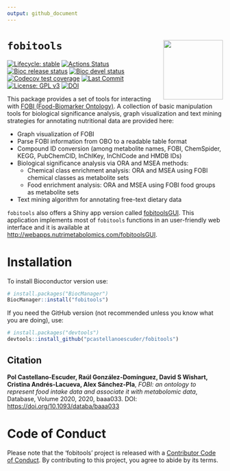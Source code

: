 ```yaml
---
output: github_document
---
```


# `fobitools` <img src='man/figures/logo.png' align="right" height="139" />

<!-- badges: start -->

[![Lifecycle: stable](https://img.shields.io/badge/lifecycle-stable-brightgreen.svg)](https://www.tidyverse.org/lifecycle/#stable)
[![Actions Status](https://github.com/pcastellanoescuder/fobitools/workflows/R-CMD-check/badge.svg)](https://github.com/pcastellanoescuder/fobitools/actions)
[![Bioc release status](https://bioconductor.org/shields/build/release/bioc/fobitools.svg)](https://bioconductor.org/checkResults/release/bioc-LATEST/fobitools/)
[![Bioc devel status](https://bioconductor.org/shields/build/devel/bioc/fobitools.svg)](https://bioconductor.org/checkResults/devel/bioc-LATEST/fobitools/)
[![Codecov test coverage](https://codecov.io/gh/pcastellanoescuder/fobitools/branch/main/graph/badge.svg)](https://codecov.io/gh/pcastellanoescuder/fobitools?branch=main)
[![Last Commit](https://img.shields.io/github/last-commit/pcastellanoescuder/fobitools.svg)](https://github.com/pcastellanoescuder/fobitools/commits/main)
[![License: GPL v3](https://img.shields.io/badge/License-GPLv3-blue.svg)](https://www.gnu.org/licenses/gpl-3.0)
[![DOI](https://img.shields.io/badge/DOI-https%3A%2F%2Fdoi.org%2F10.1093%2Fdataba%2Fbaaa033-blue)](https://doi.org/10.1093/databa/baaa033)

<!-- badges: end -->

This package provides a set of tools for interacting with [FOBI (Food-Biomarker Ontology)](https://github.com/pcastellanoescuder/FoodBiomarkerOntology). A collection of basic manipulation tools for biological significance analysis, graph visualization and text mining strategies for annotating nutritional data are provided here:

  - Graph visualization of FOBI
  - Parse FOBI information from OBO to a readable table format
  - Compound ID conversion (among metabolite names, FOBI, ChemSpider, KEGG, PubChemCID, InChIKey, InChICode and HMDB IDs)
  - Biological significance analysis via ORA and MSEA methods:
    - Chemical class enrichment analysis: ORA and MSEA using FOBI chemical classes as metabolite sets
    - Food enrichment analysis: ORA and MSEA using FOBI food groups as metabolite sets
  - Text mining algorithm for annotating free-text dietary data

`fobitools` also offers a Shiny app version called [fobitoolsGUI](https://github.com/pcastellanoescuder/fobitoolsGUI). This application implements most of `fobitools` functions in an user-friendly web interface and it is available at [http://webapps.nutrimetabolomics.com/fobitoolsGUI](http://webapps.nutrimetabolomics.com/fobitoolsGUI).      

# Installation

To install Bioconductor version use:

```r
# install.packages("BiocManager")
BiocManager::install("fobitools")
```

If you need the GitHub version (not recommended unless you know what you are doing), use:

```r
# install.packages("devtools")
devtools::install_github("pcastellanoescuder/fobitools")
```

## Citation

**Pol Castellano-Escuder, Raúl González-Domínguez, David S Wishart, Cristina Andrés-Lacueva, Alex Sánchez-Pla**, _FOBI: an ontology to represent food intake data and associate it with metabolomic data_, Database, Volume 2020, 2020, baaa033. DOI: [https://doi.org/10.1093/databa/baaa033](https://doi.org/10.1093/databa/baaa033)   

# Code of Conduct

Please note that the 'fobitools' project is released with a [Contributor Code of Conduct](CODE_OF_CONDUCT.md). By contributing to this project, you agree to abide by its terms.
  
